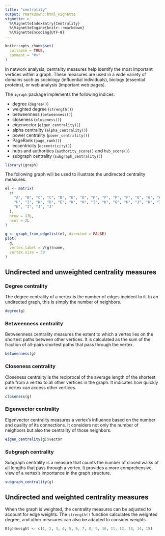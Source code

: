 ```yaml
---
title: "centrality"
output: rmarkdown::html_vignette
vignette: >
  %\VignetteIndexEntry{Centrality}
  %\VignetteEngine{knitr::rmarkdown}
  %\VignetteEncoding{UTF-8}
---
```


```r
knitr::opts_chunk$set(
  collapse = TRUE,
  comment = "#>"
)
```

In network analysis, centrality measures help identify the most important vertices within a graph. These measures are used in a wide variety of domains such as sociology (influential individuals), biology (essential proteins), or web analysis (important web pages).

The `igraph` package implements the following indices:

- degree (`degree()`)
- weighted degree (`strength()`)
- betweenness (`betweenness()`)
- closeness (`closeness()`)
- eigenvector (`eigen_centrality()`)
- alpha centrality (`alpha_centrality()`)
- power centrality (`power_centrality()`)
- PageRank (`page_rank()`)
- eccentricity (`eccentricity()`)
- hubs and authorities (`authority_score()` and `hub_score()`)
- subgraph centrality (`subgraph_centrality()`)



```r
library(igraph)
```

The following graph will be used to illustrate the undirected centrality measures.
```r
el <- matrix(
  c(
    "A", "B", "C", "C", "D", "E", "E", "F", "F", "F", "F", "G", "G", "G", "H",
    "H", "I", "K", "D", "E", "K", "H", "I", "K", "G", "H", "J", "K", "I", "J",
    "K", "I", "J", "J"
  ),
  nrow = 17L,
  ncol = 2L
)

g <- graph_from_edgelist(el, directed = FALSE)
plot(
  g,
  vertex.label = V(g)$name,
  vertex.size = 30
)
```

## Undirected and unweighted centrality measures

### Degree centrality

The degree centrality of a vertex is the number of edges incident to it. In an undirected graph, this is simply the number of neighbors.

```r
degree(g)
```

### Betweenness centrality

Betweenness centrality measures the extent to which a vertex lies on the shortest paths between other vertices. It is calculated as the sum of the fraction of all-pairs shortest paths that pass through the vertex.

```r
betweenness(g)
```

### Closeness centrality
Closeness centrality is the reciprocal of the average length of the shortest path from a vertex to all other vertices in the graph. It indicates how quickly a vertex can access other vertices.

```r
closeness(g)
```

### Eigenvector centrality

Eigenvector centrality measures a vertex's influence based on the number and quality of its connections. It considers not only the number of neighbors but also the centrality of those neighbors.

```r
eigen_centrality(g)$vector
```

### Subgraph centrality

Subgraph centrality is a measure that counts the number of closed walks of all lengths that pass through a vertex. It provides a more comprehensive view of a vertex's importance in the graph structure.

```r
subgraph_centrality(g)
```

## Undirected and weighted centrality measures

When the graph is weighted, the centrality measures can be adjusted to account for edge weights. The `strength()` function calculates the weighted degree, and other measures can also be adapted to consider weights.

```r
E(g)$weight <- c(1, 2, 3, 4, 5, 6, 7, 8, 9, 10, 11, 12, 13, 14, 15)
```